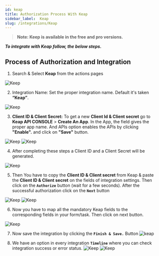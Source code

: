 ```yaml
---
id: keap
title: Authorization Process With Keap
sidebar_label:  Keap
slug: /integrations/Keap
---
```


> **Note: Keep is available in the free and pro versions.**

***To integrate with Keap follow, the below steps.***


## Process of Authorization and Integration

1. Search & Select **Keap** from the actions pages
 <Image src="actions/keap/_select-keap" alt="Keep" w="1020" h="350" />
 
2. Integration Name: Set the proper integration name. Default it's taken **“Keap”**.
 <Image src="actions/keap/_integration-name" alt="Keep" w="1020" h="350" />

3.	**Client ID & Client Secret:** To get a new **Client Id & Client secret** go to **Keap API CONSOLE** > **Create An App**. In the App, the field gives the proper app name. And APIs option enables the APIs by clicking **"Enable".** and click on **"Save"** button.
 <Image src="actions/keap/_new-app" alt="Keep" w="1020" h="350" />
 <Image src="actions/keap/_enable-apis" alt="Keep" w="1020" h="350" />



4. After completing these steps a Client ID and a Client Secret will be generated. 
 <Image src="actions/keap/_copy-the-apis" alt="Keep" w="1020" h="350" />

5. Then You have to copy the **Client ID & Client secret** from Keap & paste the **Client ID & Client secret** on the fields of integration settings. Then click on the **`Authorize`** button (wait for a few seconds). After the successful authorization click on the **`Next`** button
 <Image src="actions/keap/_authorize" alt="Keep" w="1020" h="350" />
 <Image src="actions/keap/_allow" alt="Keep" w="1020" h="350" />


6. Now you have to map all the mandatory Keap fields to the corresponding fields in your form/task. Then click on next button.
 <Image src="actions/keap/_field-mapping" alt="Keep" w="1020" h="350" />

7. Now save the integration by clicking the **`Finish & Save.`** Button
    <Image src="actions/keap/_finish-and-save" alt="keap" w="1020" h="300" />


8. We have an option in every integration **`Timeline`** where you can check integration success or error status.
   <Image src="actions/keap/_timeline" alt="Keep" w="1020" h="350" />
   <Image src="actions/keap/_sucess-or-error-massage" alt="Keep" w="1020" h="350" />

<Feedback/>